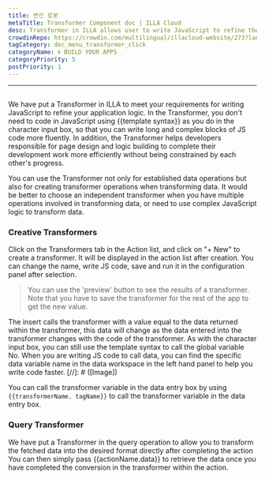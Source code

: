 ```yaml
---
title: 변신 로봇
metaTitle: Transformer Component doc | ILLA Cloud
desc: Transformer in ILLA allows user to write JavaScript to refine the application logic
crowdinRepo: https://crowdin.com/multilingual/illacloud-website/273?languages=en&filter=basic&value=0
tagCategory: doc_menu_transformer_click
categoryName: 🌀 BUILD YOUR APPS
categoryPriority: 5
postPriority: 1
---
```


* * *

## <h2 hidden>Transformer</h2>

We have put a Transformer in ILLA to meet your requirements for writing JavaScript to refine your application logic. In the Transformer, you don't need to code in JavaScript using {{template syntax}} as you do in the character input box, so that you can write long and complex blocks of JS code more fluently. In addition, the Transformer helps developers responsible for page design and logic building to complete their development work more efficiently without being constrained by each other's progress.

You can use the Transformer not only for established data operations but also for creating transformer operations when transforming data. It would be better to choose an independent transformer when you have multiple operations involved in transforming data, or need to use complex JavaScript logic to transform data.

### Creative Transformers

Click on the Transformers tab in the Action list, and click on "+ New" to create a transformer. It will be displayed in the action list after creation. You can change the name, write JS code, save and run it in the configuration panel after selection.

> You can use the 'preview' button to see the results of a transformer. Note that you have to save the transformer for the rest of the app to get the new value.

The insert calls the transformer with a value equal to the data returned within the transformer, this data will change as the data entered into the transformer changes with the code of the transformer. As with the character input box, you can still use the template syntax to call the global variable No. When you are writing JS code to call data, you can find the specific data variable name in the data workspace in the left hand panel to help you write code faster.
[//]\: # ([Image])

You can call the transformer variable in the data entry box by using `{{transformerName. tagName}}` to call the transformer variable in the data entry box.

### Query Transformer

We have put a Transformer in the query operation to allow you to transform the fetched data into the desired format directly after completing the action You can then simply pass {{actionName.data}} to retrieve the data once you have completed the conversion in the transformer within the action.
